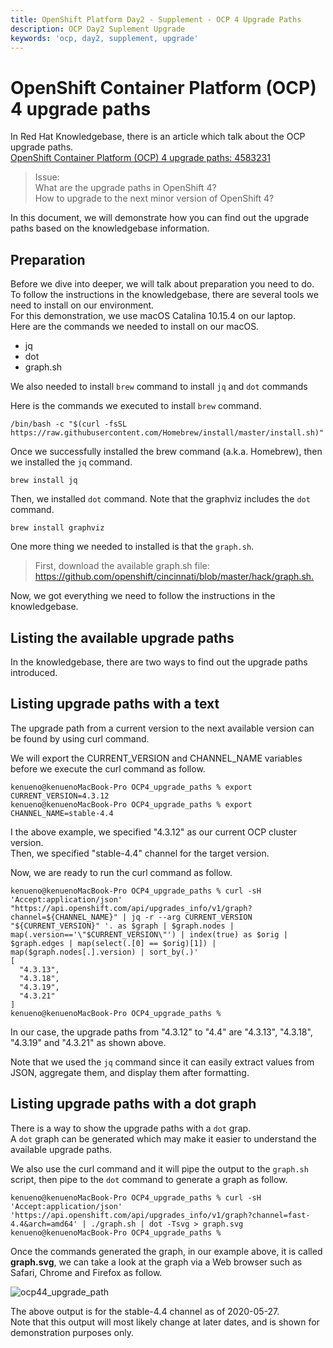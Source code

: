 ```yaml
---
title: OpenShift Platform Day2 - Supplement - OCP 4 Upgrade Paths
description: OCP Day2 Suplement Upgrade
keywords: 'ocp, day2, supplement, upgrade'
---
```



# OpenShift Container Platform (OCP) 4 upgrade paths

In Red Hat Knowledgebase, there is an article which talk about the OCP upgrade paths.  
[OpenShift Container Platform (OCP) 4 upgrade paths: 4583231](https://access.redhat.com/solutions/4583231)

>Issue:  
>What are the upgrade paths in OpenShift 4?  
>How to upgrade to the next minor version of OpenShift 4?

In this document, we will demonstrate how you can find out the upgrade paths based on the knowledgebase information.

## Preparation

Before we dive into deeper, we will talk about preparation you need to do.  
To follow the instructions in the knowledgebase, there are several tools we need to install on our environment.  
For this demonstration, we use macOS Catalina 10.15.4 on our laptop.  
Here are the commands we needed to install on our macOS.

- jq
- dot
- graph.sh

We also needed to install `brew` command to install `jq` and `dot` commands

Here is the commands we executed to install `brew` command.

```
/bin/bash -c "$(curl -fsSL https://raw.githubusercontent.com/Homebrew/install/master/install.sh)"
```

Once we successfully installed the brew command (a.k.a. Homebrew), then we installed the `jq` command.

```
brew install jq
```

Then, we installed `dot` command.  Note that the graphviz includes the `dot` command.

```
brew install graphviz
```

One more thing we needed to installed is that the `graph.sh`.

>First, download the available graph.sh file: <https://github.com/openshift/cincinnati/blob/master/hack/graph.sh.>

Now, we got everything we need to follow the instructions in the knowledgebase.

## Listing the available upgrade paths

In the knowledgebase, there are two ways to find out the upgrade paths introduced.  

## Listing upgrade paths with a text

The upgrade path from a current version to the next available version can be found by using curl command.

We will export the CURRENT_VERSION and CHANNEL_NAME variables before we execute the curl command as follow.

```
kenueno@kenuenoMacBook-Pro OCP4_upgrade_paths % export CURRENT_VERSION=4.3.12
kenueno@kenuenoMacBook-Pro OCP4_upgrade_paths % export CHANNEL_NAME=stable-4.4
```

I the above example, we specified "4.3.12" as our current OCP cluster version.  
Then, we specified "stable-4.4" channel for the target version.  

Now, we are ready to run the curl command as follow.  

```
kenueno@kenuenoMacBook-Pro OCP4_upgrade_paths % curl -sH 'Accept:application/json' "https://api.openshift.com/api/upgrades_info/v1/graph?channel=${CHANNEL_NAME}" | jq -r --arg CURRENT_VERSION "${CURRENT_VERSION}" '. as $graph | $graph.nodes | map(.version=='\"$CURRENT_VERSION\"') | index(true) as $orig | $graph.edges | map(select(.[0] == $orig)[1]) | map($graph.nodes[.].version) | sort_by(.)'
[
  "4.3.13",
  "4.3.18",
  "4.3.19",
  "4.3.21"
]
kenueno@kenuenoMacBook-Pro OCP4_upgrade_paths %
```

In our case, the upgrade paths from "4.3.12" to "4.4" are "4.3.13", "4.3.18", "4.3.19" and "4.3.21" as shown above.

Note that we used the `jq` command since it can easily extract values from JSON, aggregate them, and display them after formatting.  

## Listing upgrade paths with a dot graph

There is a way to show the upgrade paths with a `dot` grap.  
A `dot` graph can be generated which may make it easier to understand the available upgrade paths.  

We also use the curl command and it will pipe the output to the `graph.sh` script, then pipe to the `dot` command to generate a graph as follow.

```
kenueno@kenuenoMacBook-Pro OCP4_upgrade_paths % curl -sH 'Accept:application/json' 'https://api.openshift.com/api/upgrades_info/v1/graph?channel=fast-4.4&arch=amd64' | ./graph.sh | dot -Tsvg > graph.svg
kenueno@kenuenoMacBook-Pro OCP4_upgrade_paths % 
```

Once the commands generated the graph, in our example above, it is called **graph.svg**, we can take a look at the graph via a Web browser such as Safari, Chrome and Firefox as follow.  

![ocp44_upgrade_path](/assets/img/day2/ocp44_upgrade_path.png) 

The above output is for the stable-4.4 channel as of 2020-05-27.  
Note that this output will most likely change at later dates, and is shown for demonstration purposes only.